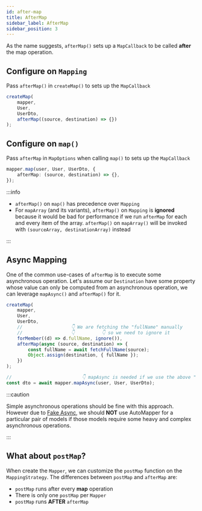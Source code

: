 ```yaml
---
id: after-map
title: AfterMap
sidebar_label: AfterMap
sidebar_position: 3
---
```


As the name suggests, `afterMap()` sets up a `MapCallback` to be called **after** the map operation.

## Configure on `Mapping`

Pass `afterMap()` in `createMap()` to sets up the `MapCallback`

```ts
createMap(
    mapper,
    User,
    UserDto,
    afterMap((source, destination) => {})
);
```

## Configure on `map()`

Pass `afterMap` in `MapOptions` when calling `map()` to sets up the `MapCallback`

```ts
mapper.map(user, User, UserDto, {
    afterMap: (source, destination) => {},
});
```

:::info

-   `afterMap()` on `map()` has precedence over `Mapping`
-   For `mapArray` (and its variants), `afterMap()` on `Mapping` is **ignored** because it would be bad for performance if we run `afterMap` for each and every item of the array. `afterMap()` on `mapArray()` will be invoked with `(sourceArray, destinationArray)` instead

:::

## Async Mapping

One of the common use-cases of `afterMap` is to execute some asynchronous operation. Let's assume our `Destination` have some property whose value can only be computed from an asynchronous operation, we can leverage `mapAsync()` and `afterMap()` for it.

```ts
createMap(
    mapper,
    User,
    UserDto,
    //                  👇 We are fetching the "fullName" manually
    //                  👇          👇 so we need to ignore it
    forMember((d) => d.fullName, ignore()),
    afterMap(async (source, destination) => {
        const fullName = await fetchFullName(source);
        Object.assign(destination, { fullName });
    })
);

//                          👇 mapAsync is needed if we use the above "trick" with afterMap
const dto = await mapper.mapAsync(user, User, UserDto);
```

:::caution

Simple asynchronous operations should be fine with this approach. However due to [Fake Async](../misc/fake-async), we should **NOT** use AutoMapper for a particular pair of models if those models require some heavy and complex asynchronous operations.

:::

## What about `postMap`?

When create the `Mapper`, we can customize the `postMap` function on the `MappingStrategy`. The differences between `postMap` and `afterMap` are:

-   `postMap` runs after every **map** operation
-   There is only one `postMap` per `Mapper`
-   `postMap` runs **AFTER** `afterMap`
